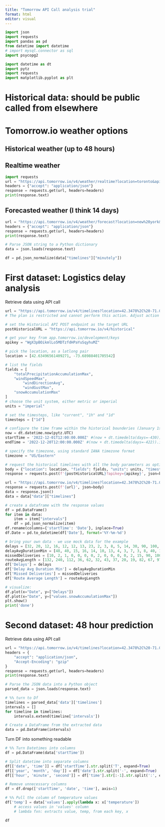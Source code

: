 ```yaml
---
title: "Tomorrow API Call analysis trial"
format: html
editor: visual
---
```


```python
import json
import requests
import pandas as pd
from datetime import datetime
# import mysql.connector as sql
import psycopg2

import datetime as dt
import pytz
import requests
import matplotlib.pyplot as plt
```

# Historical data: should be public called from elsewhere

# Tomorrow.io weather options

## Historical weather (up to 48 hours)

## Realtime weather

```python
import requests
url = "https://api.tomorrow.io/v4/weather/realtime?location=toronto&apikey=WgX3pBOikmlLo5MDTzfdHPaYuSqyhuMZ"
headers = {"accept": "application/json"}
response = requests.get(url, headers=headers)
print(response.text)
```

## Forecasted weather (I think 14 days)

```python
url = "https://api.tomorrow.io/v4/weather/forecast?location=new%20york&apikey=WgX3pBOikmlLo5MDTzfdHPaYuSqyhuMZ"
headers = {"accept": "application/json"}
response = requests.get(url, headers=headers)
print(response.text)

# Parse JSON string to a Python dictionary
data = json.loads(response.text)

df = pd.json_normalize(data["timelines"]["minutely"])
```

# First dataset: Logistics delay analysis

Retrieve data using API call

```python
url = "https://api.tomorrow.io/v4/timelines?location=42.3478%2C%20-71.0466&fields=temperature&fields=&units=metric&timesteps=1h&startTime=now&endTime=nowPlus48h&apikey=WgX3pBOikmlLo5MDTzfdHPaYuSqyhuMZ"
# The plan is restricted and cannot perform this action. Adjust action and try again: startTime cannot be more than 24 hours in the past."}

# set the Historical API POST endpoint as the target URL
postHistoricalURL = "https://api.tomorrow.io/v4/historical"

# get your key from app.tomorrow.io/development/keys
apikey = "WgX3pBOikmlLo5MDTzfdHPaYuSqyhuMZ"

# pick the location, as a latlong pair
location = [42.63496561409271, -73.68988401705542]

# list the fields
fields = [
    "totalPrecipitationAccumulationMax",
    "windSpeedMax",
		"windDirectionAvg",
		"windGustMax",
    "snowAccumulationMax"
]
# choose the unit system, either metric or imperial
units = "imperial"

# set the timesteps, like "current", "1h" and "1d"
timesteps = ["1d"]

# configure the time frame within the historical bounderies (January 1st, 2015 till 7 days in the past)
now = dt.datetime.now(pytz.UTC)
startTime = '2022-12-01T12:00:00.000Z' #(now + dt.timedelta(days=-430)).isoformat()
endTime = '2022-12-20T12:00:00.000Z' #(now + dt.timedelta(days=-422)).isoformat()

# specify the timezone, using standard IANA timezone format
timezone = "US/Eastern"

# request the historical timelines with all the body parameters as options
body = {"location": location, "fields": fields, "units": units, "timesteps": timesteps, "startTime": startTime, "endTime": endTime, "timezone":timezone}
response = requests.post(f'{postHistoricalURL}?apikey={apikey}', json=body)

url = "https://api.tomorrow.io/v4/timelines?location=42.3478%2C%20-71.0466&fields=temperature&fields=&units=metric&timesteps=1d&startTime=2022-12-01T12:00:00.000Z&endTime=2022-12-20T12:00:00.000Z&apikey=WgX3pBOikmlLo5MDTzfdHPaYuSqyhuMZ"
response = requests.post(f'{url}', json=body)
data = response.json()
data = data["data"]["timelines"]

# create a dataframe with the response values
df = pd.DataFrame()
for item in data:
    item = item["intervals"]
    df = pd.json_normalize(item)
df.rename(columns={'startTime': 'Date'}, inplace=True)
df.Date = pd.to_datetime(df['Date'], format='%Y-%m-%d')

# bring your own data - we use mock data for the example
delays = [32, 20, 12, 16, 12, 12, 13, 23, 2, 3, 8, 5, 14, 30, 90, 100, 50, 30, 20, 11]
delayAvgDurationMin = [48, 40, 15, 16, 14, 10, 13, 4, 3, 7, 3, 8, 40, 190, 220, 110, 40, 50, 18, 90]
missedDeliveries = [10, 2, 1, 0, 0, 0, 0, 2, 0, 0, 0, 0, 2, 15, 90, 100, 50, 30, 20, 45]
routeAvgLength = [132, 240, 112, 36, 62, 32, 43, 37, 20, 19, 82, 67, 97, 112, 90, 57, 22, 49, 63, 143]
df['Delays'] = delays
df['Delay Avg Duration Min'] = delayAvgDurationMin
df['Missed Deliveries'] = missedDeliveries
df['Route Average Length'] = routeAvgLength

# visualize:
df.plot(x="Date", y=["Delays"])
df.plot(x="Date", y=["values.snowAccumulationMax"])
plt.show()
print('done')
```

# Second dataset: 48 hour prediction

Retrieve data using API call

```python
url = "https://api.tomorrow.io/v4/timelines?location=42.3478%2C%20-71.0466&fields=temperature&fields=&units=metric&timesteps=1h&startTime=now&endTime=nowPlus48h&apikey=WgX3pBOikmlLo5MDTzfdHPaYuSqyhuMZ"
headers = {
    "accept": "application/json",
    "Accept-Encoding": "gzip"
}
response = requests.get(url, headers=headers)
print(response.text)

# Parse the JSON data into a Python object
parsed_data = json.loads(response.text)

# %% turn to Df
timelines = parsed_data['data']['timelines']
intervals = []
for timeline in timelines:
    intervals.extend(timeline['intervals'])

# Create a DataFrame from the extracted data
data = pd.DataFrame(intervals)
```

Turn DF into something readable

```python
# %% Turn Datetimes into columns
df = pd.DataFrame(data['startTime'])

# Split datetime into separate columns
df[['date', 'time']] = df['startTime'].str.split('T', expand=True)
df[['year', 'month', 'day']] = df['date'].str.split('-', expand=True)
df[['hour', 'minute', 'second']] = df['time'].str[:-1].str.split(':', expand=True)

# Remove unnecessary columns
df = df.drop(['startTime', 'date', 'time'], axis=1)

# %% Pull the column of temperature values
df['temp'] = data['values'].apply(lambda x: x['temperature'])
    # access values in 'values' column
    # lambda fxn: extracts value, temp, from each key, x

df
```
